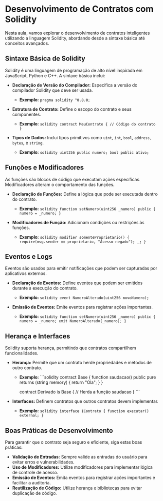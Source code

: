 # Desenvolvimento de Contratos com Solidity

Nesta aula, vamos explorar o desenvolvimento de contratos inteligentes utilizando a linguagem Solidity, abordando desde a sintaxe básica até conceitos avançados.

## Sintaxe Básica de Solidity

Solidity é uma linguagem de programação de alto nível inspirada em JavaScript, Python e C++. A sintaxe básica inclui:

- **Declaração de Versão do Compilador:** Especifica a versão do compilador Solidity que deve ser usada.

  - **Exemplo:** `pragma solidity ^0.8.0;`

- **Estrutura de Contrato:** Define o escopo do contrato e seus componentes.

  - **Exemplo:** `solidity
contract MeuContrato {
    // Código do contrato
}    `

- **Tipos de Dados:** Inclui tipos primitivos como `uint`, `int`, `bool`, `address`, `bytes`, e `string`.
  - **Exemplo:** `solidity
uint256 public numero;
bool public ativo;    `

## Funções e Modificadores

As funções são blocos de código que executam ações específicas. Modificadores alteram o comportamento das funções.

- **Declaração de Funções:** Define a lógica que pode ser executada dentro do contrato.

  - **Exemplo:** `solidity
function setNumero(uint256 _numero) public {
    numero = _numero;
}    `

- **Modificadores de Função:** Adicionam condições ou restrições às funções.
  - **Exemplo:** `solidity
modifier somenteProprietario() {
    require(msg.sender == proprietario, "Acesso negado");
    _;
}    `

## Eventos e Logs

Eventos são usados para emitir notificações que podem ser capturadas por aplicativos externos.

- **Declaração de Eventos:** Define eventos que podem ser emitidos durante a execução do contrato.

  - **Exemplo:** `solidity
event NumeroAlterado(uint256 novoNumero);    `

- **Emissão de Eventos:** Emite eventos para registrar ações importantes.
  - **Exemplo:** `solidity
function setNumero(uint256 _numero) public {
    numero = _numero;
    emit NumeroAlterado(_numero);
}    `

## Herança e Interfaces

Solidity suporta herança, permitindo que contratos compartilhem funcionalidades.

- **Herança:** Permite que um contrato herde propriedades e métodos de outro contrato.

  - **Exemplo:** ```solidity
    contract Base {
    function saudacao() public pure returns (string memory) {
    return "Ola";
    }
    }

    contract Derivado is Base {
    // Herda a função saudacao
    } ```

- **Interfaces:** Definem contratos que outros contratos devem implementar.
  - **Exemplo:** `solidity
interface IContrato {
    function executar() external;
}    `

## Boas Práticas de Desenvolvimento

Para garantir que o contrato seja seguro e eficiente, siga estas boas práticas:

- **Validação de Entradas:** Sempre valide as entradas do usuário para evitar erros e vulnerabilidades.
- **Uso de Modificadores:** Utilize modificadores para implementar lógica de controle de acesso.
- **Emissão de Eventos:** Emita eventos para registrar ações importantes e facilitar a auditoria.
- **Reutilização de Código:** Utilize herança e bibliotecas para evitar duplicação de código.
